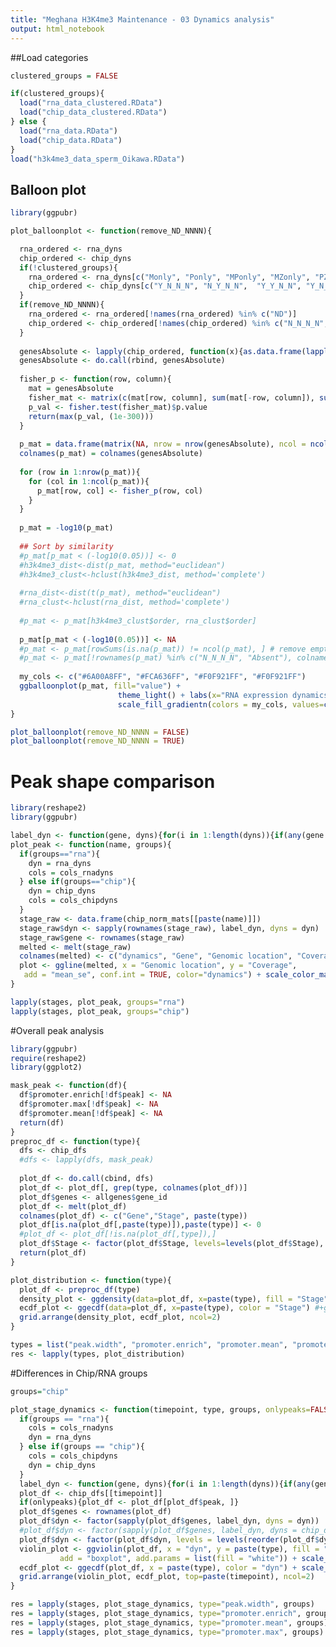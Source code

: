 ```yaml
---
title: "Meghana H3K4me3 Maintenance - 03 Dynamics analysis"
output: html_notebook
---
```


##Load categories
```r
clustered_groups = FALSE

if(clustered_groups){
  load("rna_data_clustered.RData")
  load("chip_data_clustered.RData")
} else {
  load("rna_data.RData")
  load("chip_data.RData")
}
load("h3k4me3_data_sperm_Oikawa.RData")
```

## Balloon plot
```r
library(ggpubr)

plot_balloonplot <- function(remove_ND_NNNN){

  rna_ordered <- rna_dyns
  chip_ordered <- chip_dyns
  if(!clustered_groups){
    rna_ordered <- rna_dyns[c("Monly", "Ponly", "MPonly", "MZonly", "PZonly", "MPZ", "Zonly", "ND")]
    chip_ordered <- chip_dyns[c("Y_N_N_N", "N_Y_N_N",  "Y_Y_N_N", "Y_N_Y_N", "N_Y_Y_N", "Y_Y_Y_N", "Y_N_N_Y", "Y_Y_N_Y", "Y_N_Y_Y", "N_Y_Y_Y", "Y_Y_Y_Y","N_Y_N_Y",  "N_N_Y_Y", "N_N_Y_N", "N_N_N_Y", "N_N_N_N")]
  }
  if(remove_ND_NNNN){
    rna_ordered <- rna_ordered[!names(rna_ordered) %in% c("ND")]
    chip_ordered <- chip_ordered[!names(chip_ordered) %in% c("N_N_N_N", "Absent")]
  }
  
  genesAbsolute <- lapply(chip_ordered, function(x){as.data.frame(lapply(rna_ordered, function(y){length(intersect(x, y))}))})
  genesAbsolute <- do.call(rbind, genesAbsolute)
  
  fisher_p <- function(row, column){
    mat = genesAbsolute
    fisher_mat <- matrix(c(mat[row, column], sum(mat[-row, column]), sum(mat[row, -column]), sum(mat[-row, -column])), nrow=2)
    p_val <- fisher.test(fisher_mat)$p.value
    return(max(p_val, (1e-300)))
  }
  
  p_mat = data.frame(matrix(NA, nrow = nrow(genesAbsolute), ncol = ncol(genesAbsolute)), row.names = rownames(genesAbsolute))
  colnames(p_mat) = colnames(genesAbsolute)
  
  for (row in 1:nrow(p_mat)){
    for (col in 1:ncol(p_mat)){
      p_mat[row, col] <- fisher_p(row, col)
    }
  }
  
  p_mat = -log10(p_mat)
  
  ## Sort by similarity
  #p_mat[p_mat < (-log10(0.05))] <- 0
  #h3k4me3_dist<-dist(p_mat, method="euclidean")
  #h3k4me3_clust<-hclust(h3k4me3_dist, method='complete')
  
  #rna_dist<-dist(t(p_mat), method="euclidean")
  #rna_clust<-hclust(rna_dist, method='complete')
  
  #p_mat <- p_mat[h3k4me3_clust$order, rna_clust$order]
  
  p_mat[p_mat < (-log10(0.05))] <- NA
  #p_mat <- p_mat[rowSums(is.na(p_mat)) != ncol(p_mat), ] # remove empty rows
  #p_mat <- p_mat[!rownames(p_mat) %in% c("N_N_N_N", "Absent"), colnames(p_mat) != "ND"] # not-detected does not mean not expressed (very uncertain sets)
  
  my_cols <- c("#6A00A8FF", "#FCA636FF", "#F0F921FF", "#F0F921FF")
  ggballoonplot(p_mat, fill="value") +
                        theme_light() + labs(x="RNA expression dynamics", y=paste0("H3K4me3 TSS dynamics\n", "[Spermatid, Sperm, Pre-ZGA, ZGA]")) +
                        scale_fill_gradientn(colors = my_cols, values=c(0, 0.05, 0.5, 1), breaks=c(0, 2, 20, 50, 100, 200)) + guides(size=guide_legend(title="-log10(Fisher independence p value)"), fill=guide_legend(title="-log10(Fisher independence p value)")) + scale_size(range = c(0, 10), breaks =c(0, 2, 20, 50, 100, 200))
}

plot_balloonplot(remove_ND_NNNN = FALSE)
plot_balloonplot(remove_ND_NNNN = TRUE)

```

# Peak shape comparison
```r
library(reshape2)
library(ggpubr)

label_dyn <- function(gene, dyns){for(i in 1:length(dyns)){if(any(gene %in% dyns[[i]])){return(names(dyns)[i])}}; return(NA)}
plot_peak <- function(name, groups){
  if(groups=="rna"){
    dyn = rna_dyns
    cols = cols_rnadyns
  } else if(groups=="chip"){
    dyn = chip_dyns
    cols = cols_chipdyns
  }
  stage_raw <- data.frame(chip_norm_mats[[paste(name)]])
  stage_raw$dyn <- sapply(rownames(stage_raw), label_dyn, dyns = dyn)
  stage_raw$gene <- rownames(stage_raw)
  melted <- melt(stage_raw)
  colnames(melted) <- c("dynamics", "Gene", "Genomic location", "Coverage")
  plot <- ggline(melted, x = "Genomic location", y = "Coverage",
   add = "mean_se", conf.int = TRUE, color="dynamics") + scale_color_manual(values=cols) + theme(axis.text.x=element_blank(), axis.ticks.x=element_blank()) + labs(y=expression(log[2](coverage + 1)), x = "+/-1kb of TSS") + ggtitle(name)
}

lapply(stages, plot_peak, groups="rna")
lapply(stages, plot_peak, groups="chip")

```

#Overall peak analysis
```r
library(ggpubr)
require(reshape2)
library(ggplot2)

mask_peak <- function(df){
  df$promoter.enrich[!df$peak] <- NA
  df$promoter.max[!df$peak] <- NA
  df$promoter.mean[!df$peak] <- NA
  return(df)
}
preproc_df <- function(type){
  dfs <- chip_dfs
  #dfs <- lapply(dfs, mask_peak)
  
  plot_df <- do.call(cbind, dfs)
  plot_df <- plot_df[, grep(type, colnames(plot_df))]
  plot_df$genes <- allgenes$gene_id
  plot_df <- melt(plot_df)
  colnames(plot_df) <- c("Gene","Stage", paste(type)) 
  plot_df[is.na(plot_df[,paste(type)]),paste(type)] <- 0
  #plot_df <- plot_df[!is.na(plot_df[,type]),]
  plot_df$Stage <- factor(plot_df$Stage, levels=levels(plot_df$Stage), labels=substr(levels(plot_df$Stage), 1, nchar(levels(plot_df$Stage))-nchar(type)-1))
  return(plot_df)
}

plot_distribution <- function(type){
  plot_df <- preproc_df(type)
  density_plot <- ggdensity(data=plot_df, x=paste(type), fill = "Stage", add_density = TRUE) #+ facet_wrap(~Stage)
  ecdf_plot <- ggecdf(data=plot_df, x=paste(type), color = "Stage") #+guides(colour = "none")
  grid.arrange(density_plot, ecdf_plot, ncol=2)
}

types = list("peak.width", "promoter.enrich", "promoter.mean", "promoter.max")
res <- lapply(types, plot_distribution)
```

#Differences in Chip/RNA groups
```r
groups="chip"

plot_stage_dynamics <- function(timepoint, type, groups, onlypeaks=FALSE){
  if(groups == "rna"){
    cols = cols_rnadyns
    dyn = rna_dyns
  } else if(groups == "chip"){
    cols = cols_chipdyns
    dyn = chip_dyns
  }
  label_dyn <- function(gene, dyns){for(i in 1:length(dyns)){if(any(gene %in% dyns[[i]])){return(names(dyns)[i])}}; return(NA)}
  plot_df <- chip_dfs[[timepoint]]
  if(onlypeaks){plot_df <- plot_df[plot_df$peak, ]}
  plot_df$genes <- rownames(plot_df)
  plot_df$dyn <- factor(sapply(plot_df$genes, label_dyn, dyns = dyn))
  #plot_df$dyn <- factor(sapply(plot_df$genes, label_dyn, dyns = chip_dyns), levels=c("Kept", "Recovered", "Lost@ZGA", "Lost@Pre-ZGA", "Lost@Sperm", "GainedEarly", "GainedLate"))
  plot_df$dyn <- factor(plot_df$dyn, levels = levels(reorder(plot_df$dyn, plot_df[,paste(type)], median, decreasing=TRUE)))
  violin_plot <- ggviolin(plot_df, x = "dyn", y = paste(type), fill = "dyn",
           add = "boxplot", add.params = list(fill = "white")) + scale_fill_manual(values=cols) + rotate_x_text(45) + guides(fill = guide_legend(nrow = 2))
  ecdf_plot <- ggecdf(plot_df, x = paste(type), color = "dyn") + scale_colour_manual(values=cols) + guides(color = guide_legend(nrow = 2))
  grid.arrange(violin_plot, ecdf_plot, top=paste(timepoint), ncol=2)
}

res = lapply(stages, plot_stage_dynamics, type="peak.width", groups)
res = lapply(stages, plot_stage_dynamics, type="promoter.enrich", groups)
res = lapply(stages, plot_stage_dynamics, type="promoter.mean", groups)
res = lapply(stages, plot_stage_dynamics, type="promoter.max", groups)

```


